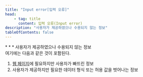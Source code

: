 ```yaml
---
title: "Input error[입력 오류]"
head:
    - tag: title
      content: 입력 오류(Input error)
description: "사용자가 제공하였으나 수용되지 않는 정보"
tableOfContents: false
---
```


<Badge text="WCAG2" variant="note" size="large" />
* * *
사용자가 제공하였으나 수용되지 않는 정보

<Aside title="참고">
여기에는 다음과 같은 것이 포함된다.

1.  [웹 페이지](../web-page "HTTP를 사용하여 단일 URI에서 얻어진 내장 안 된 리소스(non-embedded resource)과 렌더링에 사용되거나 사용자 에이전트에서 렌더링되도록 의도된 모든 다른 리소스")에 필요하지만 사용자가 빠뜨린 정보
1.  사용자가 제공하지만 필요한 데이터 형식 또는 허용 값을 벗어나는 정보
</Aside>
